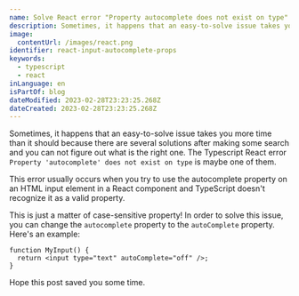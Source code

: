 ```yaml
---
name: Solve React error "Property autocomplete does not exist on type"
description: Sometimes, it happens that an easy-to-solve issue takes you more time than it should. The Typescript React error "Property autocomplete does not exist on type" is maybe one of them.
image:
  contentUrl: /images/react.png
identifier: react-input-autocomplete-props
keywords:
  - typescript
  - react
inLanguage: en
isPartOf: blog
dateModified: 2023-02-28T23:23:25.268Z
dateCreated: 2023-02-28T23:23:25.268Z
---
```


Sometimes, it happens that an easy-to-solve issue takes you more time than it should because there are several solutions after making some search and you can not figure out what is the right one. The Typescript React error `Property 'autocomplete' does not exist on type` is maybe one of them.

This error usually occurs when you try to use the autocomplete property on an HTML input element in a React component and TypeScript doesn't recognize it as a valid property.

This is just a matter of case-sensitive property! In order to solve this issue, you can change the `autocomplete` property to the `autoComplete` property. Here's an example:

```tsx
function MyInput() {
  return <input type="text" autoComplete="off" />;
}
```

Hope this post saved you some time.
